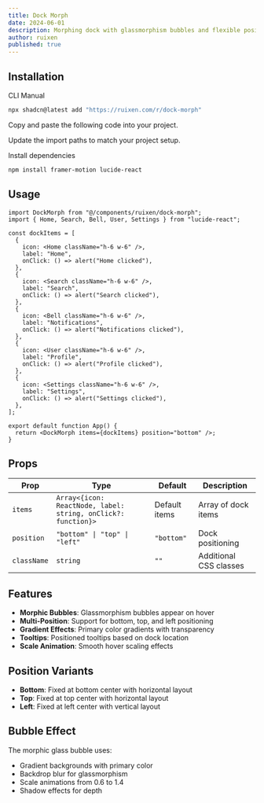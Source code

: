 ```yaml
---
title: Dock Morph
date: 2024-06-01
description: Morphing dock with glassmorphism bubbles and flexible positioning
author: ruixen
published: true
---
```


<ComponentPreview name="dock-morph-demo" category="docks" />

## Installation

<Tabs defaultValue="cli">

<TabsList>
  <TabsTrigger value="cli">CLI</TabsTrigger>
  <TabsTrigger value="manual">Manual</TabsTrigger>
</TabsList>
<TabsContent value="cli">

```bash
npx shadcn@latest add "https://ruixen.com/r/dock-morph"
```

</TabsContent>

<TabsContent value="manual">

<Steps>

<Step>Copy and paste the following code into your project.</Step>

<ComponentSource name="dock-morph" />

<Step>Update the import paths to match your project setup.</Step>

<Step>Install dependencies</Step>

```bash
npm install framer-motion lucide-react
```

</Steps>

</TabsContent>

</Tabs>

## Usage

```tsx
import DockMorph from "@/components/ruixen/dock-morph";
import { Home, Search, Bell, User, Settings } from "lucide-react";

const dockItems = [
  {
    icon: <Home className="h-6 w-6" />,
    label: "Home",
    onClick: () => alert("Home clicked"),
  },
  {
    icon: <Search className="h-6 w-6" />,
    label: "Search",
    onClick: () => alert("Search clicked"),
  },
  {
    icon: <Bell className="h-6 w-6" />,
    label: "Notifications",
    onClick: () => alert("Notifications clicked"),
  },
  {
    icon: <User className="h-6 w-6" />,
    label: "Profile",
    onClick: () => alert("Profile clicked"),
  },
  {
    icon: <Settings className="h-6 w-6" />,
    label: "Settings",
    onClick: () => alert("Settings clicked"),
  },
];

export default function App() {
  return <DockMorph items={dockItems} position="bottom" />;
}
```

## Props

| Prop        | Type                                                          | Default       | Description            |
| ----------- | ------------------------------------------------------------- | ------------- | ---------------------- |
| `items`     | `Array<{icon: ReactNode, label: string, onClick?: function}>` | Default items | Array of dock items    |
| `position`  | `"bottom" \| "top" \| "left"`                                 | `"bottom"`    | Dock positioning       |
| `className` | `string`                                                      | `""`          | Additional CSS classes |

## Features

- **Morphic Bubbles**: Glassmorphism bubbles appear on hover
- **Multi-Position**: Support for bottom, top, and left positioning
- **Gradient Effects**: Primary color gradients with transparency
- **Tooltips**: Positioned tooltips based on dock location
- **Scale Animation**: Smooth hover scaling effects

## Position Variants

- **Bottom**: Fixed at bottom center with horizontal layout
- **Top**: Fixed at top center with horizontal layout
- **Left**: Fixed at left center with vertical layout

## Bubble Effect

The morphic glass bubble uses:

- Gradient backgrounds with primary color
- Backdrop blur for glassmorphism
- Scale animations from 0.6 to 1.4
- Shadow effects for depth
